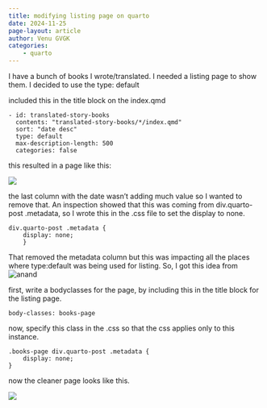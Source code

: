 ```yaml
---
title: modifying listing page on quarto
date: 2024-11-25
page-layout: article
author: Venu GVGK
categories:
    - quarto
---
```

I have a bunch of books I wrote/translated. I needed a listing page to show them. I decided to use the type: default 

included this in the title block on the index.qmd

```
- id: translated-story-books
  contents: "translated-story-books/*/index.qmd"
  sort: "date desc"
  type: default
  max-description-length: 500
  categories: false

```

this resulted in a page like this:

![](listing-with-metadata.jpg)

the last column with the date wasn't adding much value so I wanted to remove that. An inspection showed that this was coming from div.quarto-post .metadata, so I wrote this in the .css file to set the display to none. 

```
div.quarto-post .metadata {
    display: none;
    }

```
That removed the metadata column but this was impacting all the places where type:default was being used for listing. So, I got this idea from ![anand](https://anandology.com)

first, write a bodyclasses for the page, by including this in the title block for the listing page. 

```
body-classes: books-page

```
now, specify this class in the .css so that the css applies only to this instance. 

```
.books-page div.quarto-post .metadata {
    display: none;
}
```

now the cleaner page looks like this. 

![](listing-without-metadata.jpg)